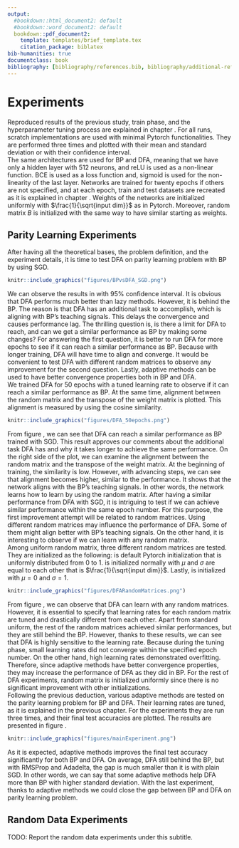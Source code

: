 ```yaml
---
output:
  #bookdown::html_document2: default
  #bookdown::word_document2: default
  bookdown::pdf_document2:
    template: templates/brief_template.tex
    citation_package: biblatex
bib-humanities: true
documentclass: book
bibliography: [bibliography/references.bib, bibliography/additional-references.bib]
---
```


# Experiments {#chap:chapter_3}
\minitoc 
\noindent Reproduced results of the previous study, train phase, and the hyperparameter tuning process are explained in chapter \ref{chap:chapter_2}. For all runs, scratch implementations are used with minimal Pytorch functionalities. They are performed three times and plotted with their mean and standard deviation or with their confidence interval.\
The same architectures are used for BP and DFA, meaning that we have only a hidden layer with 512 neurons, and reLU is used as a non-linear function. BCE is used as a loss function and, sigmoid is used for the non-linearity of the last layer. Networks are trained for twenty epochs if others are not specified, and at each epoch, train and test datasets are recreated as it is explained in chapter \ref{chap:chapter_2}. Weights of the networks are initialized uniformly with $\frac{1}{\sqrt{input dim}}$ as in Pytorch. Moreover, random matrix $B$ is initialized with the same way to have similar starting as weights.

## Parity Learning Experiments
After having all the theoretical bases, the problem definition, and the experiment details, it is time to test DFA on parity learning problem with BP by using SGD.
```r
knitr::include_graphics("figures/BPvsDFA_SGD.png")
```
\noindent We can observe the results in \ref{fig:BPvsDFA} with $95\%$ confidence interval. It is obvious that DFA performs much better than lazy methods. However, it is behind the BP. The reason is that DFA has an additional task to accomplish, which is aligning with BP's teaching signals. This delays the convergence and causes performance lag. The thrilling question is, is there a limit for DFA to reach, and can we get a similar performance as BP by making some changes? For answering the first question, it is better to run DFA for more epochs to see if it can reach a similar performance as BP. Because with longer training, DFA will have time to align and converge. It would be convenient to test DFA with different random matrices to observe any improvement for the second question. Lastly, adaptive methods can be used to have better convergence properties both in BP and DFA.\
\noindent We trained DFA for 50 epochs with a tuned learning rate to observe if it can reach a similar performance as BP. At the same time, alignment between the random matrix and the transpose of the weight matrix is plotted. This alignment is measured by using the cosine similarity.
```r
knitr::include_graphics("figures/DFA_50epochs.png")
```
\noindent From figure \ref{fig:DFA50epochs}, we can see that DFA can reach a similar performance as BP trained with SGD. This result approves our comments about the additional task DFA has and why it takes longer to achieve the same performance. On the right side of the plot, we can examine the alignment between the random matrix and the transpose of the weight matrix. At the beginning of training, the similarity is low. However, with advancing steps, we can see that alignment becomes higher, similar to the performance. It shows that the network aligns with the BP's teaching signals. In other words, the network learns how to learn by using the random matrix.
\noindent After having a similar performance from DFA with SGD, it is intriguing to test if we can achieve similar performance within the same epoch number. For this purpose, the first improvement attempt will be related to random matrices. Using different random matrices may influence the performance of DFA. Some of them might align better with BP's teaching signals. On the other hand, it is interesting to observe if we can learn with any random matrix.\
Among uniform random matrix, three different random matrices are tested. They are initialized as the following: \textbf{standard uniform} is default Pytorch initialization that is uniformly distributed from $0$ to $1$. \textbf{Gaussian} is initialized normally with $\mu$ and $\sigma$ are equal to each other that is $\frac{1}{\sqrt{input dim}}$. Lastly, \textbf{standard gaussian} is initialized with $\mu=0$ and $\sigma=1$.
```r
knitr::include_graphics("figures/DFARandomMatrices.png")
```
\noindent From figure \ref{fig:DFARandomMatrices}, we can observe that DFA can learn with any random matrices. However, it is essential to specify that learning rates for each random matrix are tuned and drastically different from each other. Apart from standard uniform, the rest of the random matrices achieved similar performances, but they are still behind the BP. However, thanks to these results, we can see that DFA is highly sensitive to the learning rate. Because during the tuning phase, small learning rates did not converge within the specified epoch number. On the other hand, high learning rates demonstrated overfitting. Therefore, since adaptive methods have better convergence properties, they may increase the performance of DFA as they did in BP. For the rest of DFA experiments, random matrix is initialized uniformly since there is no significant improvement with other initializations.\
\noindent Following the previous deduction, various adaptive methods are tested on the parity learning problem for BP and DFA. Their learning rates are tuned, as it is explained in the previous chapter. For the experiments they are run three times, and their final test accuracies are plotted. The results are presented in figure \ref{mainExperiment}.
```r
knitr::include_graphics("figures/mainExperiment.png")
```
\noindent As it is expected, adaptive methods improves the final test accuracy significantly for both BP and DFA. On average, DFA still behind the BP, but with RMSProp and Adadelta, the gap is much smaller than it is with plain SGD. In other words, we can say that some adaptive methods help DFA more than BP with higher standard deviation. With the last experiment, thanks to adaptive methods we could close the gap between BP and DFA on parity learning problem.

## Random Data Experiments
TODO: Report the random data experiments under this subtitle.

